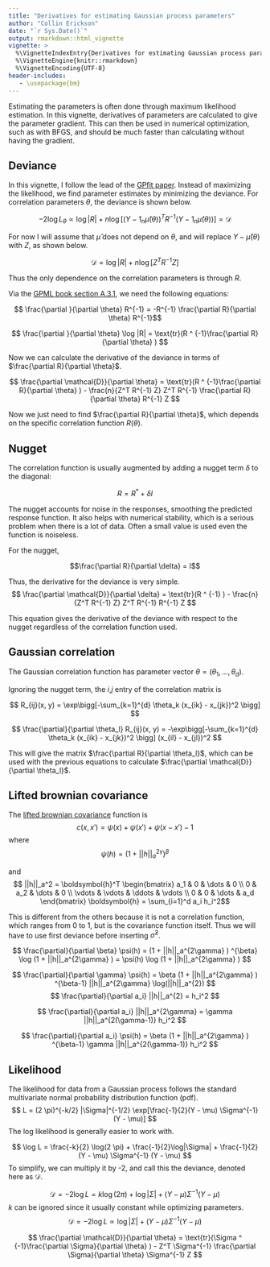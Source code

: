 ---
title: "Derivatives for estimating Gaussian process parameters"
author: "Collin Erickson"
date: "`r Sys.Date()`"
output: rmarkdown::html_vignette
vignette: >
  %\VignetteIndexEntry{Derivatives for estimating Gaussian process parameters}
  %\VignetteEngine{knitr::rmarkdown}
  %\VignetteEncoding{UTF-8}
header-includes:
   - \usepackage{bm}
---


Estimating the parameters is often done through maximum likelihood estimation. 
In this vignette, derivatives of parameters are calculated to give the parameter gradient. This can then be used in numerical optimization, such as with BFGS, and should be much faster than calculating without having the gradient.


## Deviance

In this vignette, I follow the lead of the [GPfit paper](https://www.jstatsoft.org/article/view/v064i12). Instead of maximizing the likelihood, we find parameter estimates by minimizing the deviance. For correlation parameters $\theta$, the deviance is shown below.

$$ -2\log L_{\theta} \propto \log |R| + n\log[(Y-1_n \hat{\mu}(\theta))^T R^{-1} (Y-1_n \hat{\mu}(\theta))]  = \mathcal{D}$$

For now I will assume that $\hat{\mu}$ does not depend on $\theta$, and will replace $Y-\hat{\mu}(\theta)$ with $Z$, as shown below.

$$ \mathcal{D} = \log |R| + n\log[Z^T R^{-1} Z]$$

Thus the only dependence on the correlation parameters is through $R$.


Via the [GPML book section A.3.1](http://www.gaussianprocess.org/gpml/chapters/RWA.pdf), we need the following equations:

$$  \frac{\partial }{\partial \theta} R^{-1} = -R^{-1} \frac{\partial R}{\partial \theta} R^{-1}$$

$$  \frac{\partial }{\partial \theta} \log |R|  = \text{tr}(R ^ {-1}\frac{\partial R}{\partial \theta} )   $$



Now we can calculate the derivative of the deviance in terms of $\frac{\partial R}{\partial \theta}$.

$$ \frac{\partial \mathcal{D}}{\partial \theta} = \text{tr}(R ^ {-1}\frac{\partial R}{\partial \theta} ) -  
\frac{n}{Z^T R^{-1} Z} Z^T R^{-1} \frac{\partial R}{\partial \theta} R^{-1} Z
 $$


Now we just need to find $\frac{\partial R}{\partial \theta}$, which depends on the specific correlation function $R(\theta)$.


## Nugget

The correlation function is usually augmented by adding a nugget term $\delta$ to the diagonal:

$$ R = R^* + \delta I  $$

The nugget accounts for noise in the responses, smoothing the predicted response function.
It also helps with numerical stability, which is a serious problem when there is a lot of data. Often a small value is used even the function is noiseless.

For the nugget,

$$\frac{\partial R}{\partial \delta} = I$$

Thus, the derivative for the deviance is  very simple.
$$ \frac{\partial \mathcal{D}}{\partial \delta} = \text{tr}(R ^ {-1} ) -  
\frac{n}{Z^T R^{-1} Z} Z^T R^{-1}  R^{-1} Z
 $$

This equation gives the derivative of the deviance with respect to the nugget regardless of the correlation function used.


## Gaussian correlation

The Gaussian correlation function has parameter vector $\theta = (\theta_1, ..., \theta_d)$.

Ignoring the nugget term, the $i$,$j$ entry of the correlation matrix is 

$$  R_{ij}(x, y) = \exp\bigg[-\sum_{k=1}^{d} \theta_k (x_{ik} - x_{jk})^2 \bigg]  $$


$$  \frac{\partial}{\partial \theta_l} R_{ij}(x, y) = -\exp\bigg[-\sum_{k=1}^{d} \theta_k (x_{ik} - x_{jk})^2 \bigg] (x_{il} - x_{jl})^2  $$

This will give the matrix $\frac{\partial R}{\partial \theta_l}$, which can be used with the previous equations to calculate $\frac{\partial \mathcal{D}}{\partial \theta_l}$.



## Lifted brownian covariance

The [lifted brownian covariance](http://amstat.tandfonline.com/doi/abs/10.1080/00401706.2016.1211555) function is 
$$  c(x, x') = \psi(x) + \psi(x') + \psi(x-x') - 1  $$
where 
$$ \psi(h) = (1 + ||h||_a^{2\gamma} ) ^{\beta} $$

and 
$$ ||h||_a^2 = \boldsymbol{h}^T 
\begin{bmatrix}
    a_1 & 0 & \dots & 0 \\
    0 & a_2 &  \dots  & 0 \\
    \vdots & \vdots &  \ddots & \vdots \\
    0 & 0  & \dots  & a_d
\end{bmatrix} 
\boldsymbol{h} = \sum_{i=1}^d a_i h_i^2$$


This is different from the others because it is not a correlation function, which ranges from 0 to 1, but is the covariance function itself. Thus we will have to use first deviance before inserting $\hat{\sigma}^2$.

$$ \frac{\partial}{\partial \beta} \psi(h) =   (1 + ||h||_a^{2\gamma} ) ^{\beta} \log (1 + ||h||_a^{2\gamma} ) = \psi(h) \log (1 + ||h||_a^{2\gamma} ) $$

$$ \frac{\partial}{\partial \gamma} \psi(h) =  \beta (1 + ||h||_a^{2\gamma} ) ^{\beta-1} ||h||_a^{2\gamma} \log(||h||_a^{2})  $$
$$ \frac{\partial}{\partial a_i} ||h||_a^{2} = h_i^2  $$

$$ \frac{\partial}{\partial a_i} ||h||_a^{2\gamma} = \gamma ||h||_a^{2(\gamma-1)} h_i^2 $$


$$ \frac{\partial}{\partial a_i} \psi(h) =  \beta (1 + ||h||_a^{2\gamma} ) ^{\beta-1} \gamma ||h||_a^{2(\gamma-1)} h_i^2  $$







## Likelihood

The likelihood for data from a Gaussian process follows the standard multivariate normal probability distribution function (pdf).
$$  L = (2 \pi)^{-k/2} |\Sigma|^{-1/2} \exp[\frac{-1}{2}(Y - \mu) \Sigma^{-1} (Y - \mu)]  $$
The log likelihood is generally easier to work with.

$$  \log L = \frac{-k}{2} \log(2 \pi) +  \frac{-1}{2}\log|\Sigma|  +  \frac{-1}{2}(Y - \mu) \Sigma^{-1} (Y - \mu)  $$
To simplify, we can multiply it by -2, and call this the deviance, denoted here as $\mathcal{D}$.

$$ \mathcal{D} = -2\log L = k \log(2 \pi) +  \log|\Sigma|  +  (Y - \mu) \Sigma^{-1} (Y - \mu)  $$
$k$ can be ignored since it usually constant while optimizing parameters.
$$ \mathcal{D} = -2\log L \propto  \log|\Sigma|  +  (Y - \mu) \Sigma^{-1} (Y - \mu)  $$

$$ \frac{\partial \mathcal{D}}{\partial \theta} = \text{tr}(\Sigma ^ {-1}\frac{\partial \Sigma}{\partial \theta} ) -  
 Z^T \Sigma^{-1} \frac{\partial \Sigma}{\partial \theta} \Sigma^{-1} Z $$



